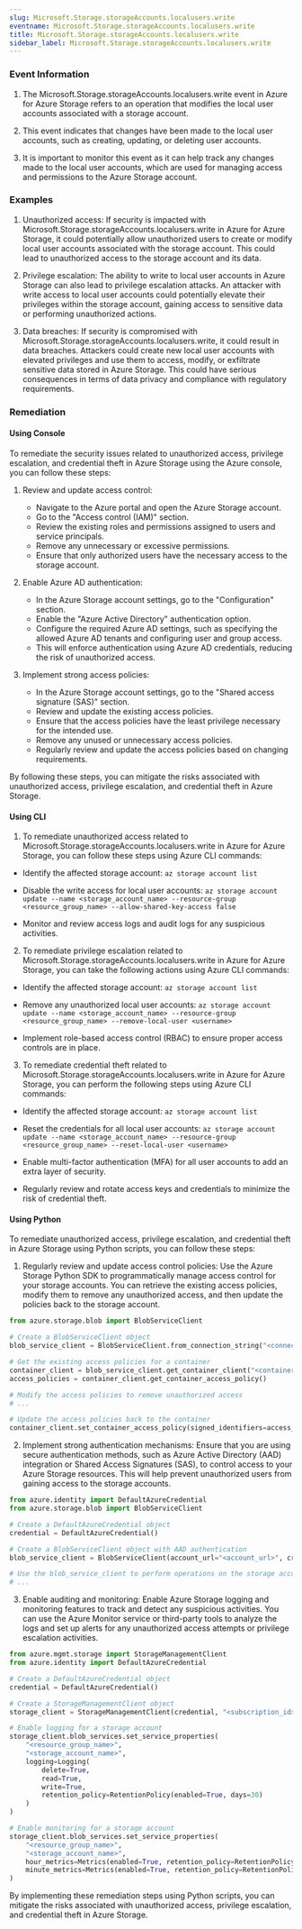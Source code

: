 ```yaml
--- 
slug: Microsoft.Storage.storageAccounts.localusers.write
eventname: Microsoft.Storage.storageAccounts.localusers.write
title: Microsoft.Storage.storageAccounts.localusers.write
sidebar_label: Microsoft.Storage.storageAccounts.localusers.write
---
```

                       
### Event Information

1. The Microsoft.Storage.storageAccounts.localusers.write event in Azure for Azure Storage refers to an operation that modifies the local user accounts associated with a storage account.

2. This event indicates that changes have been made to the local user accounts, such as creating, updating, or deleting user accounts.

3. It is important to monitor this event as it can help track any changes made to the local user accounts, which are used for managing access and permissions to the Azure Storage account.


### Examples

1. Unauthorized access: If security is impacted with Microsoft.Storage.storageAccounts.localusers.write in Azure for Azure Storage, it could potentially allow unauthorized users to create or modify local user accounts associated with the storage account. This could lead to unauthorized access to the storage account and its data.

2. Privilege escalation: The ability to write to local user accounts in Azure Storage can also lead to privilege escalation attacks. An attacker with write access to local user accounts could potentially elevate their privileges within the storage account, gaining access to sensitive data or performing unauthorized actions.

3. Data breaches: If security is compromised with Microsoft.Storage.storageAccounts.localusers.write, it could result in data breaches. Attackers could create new local user accounts with elevated privileges and use them to access, modify, or exfiltrate sensitive data stored in Azure Storage. This could have serious consequences in terms of data privacy and compliance with regulatory requirements.

### Remediation

#### Using Console

To remediate the security issues related to unauthorized access, privilege escalation, and credential theft in Azure Storage using the Azure console, you can follow these steps:

1. Review and update access control: 
   - Navigate to the Azure portal and open the Azure Storage account.
   - Go to the "Access control (IAM)" section.
   - Review the existing roles and permissions assigned to users and service principals.
   - Remove any unnecessary or excessive permissions.
   - Ensure that only authorized users have the necessary access to the storage account.

2. Enable Azure AD authentication:
   - In the Azure Storage account settings, go to the "Configuration" section.
   - Enable the "Azure Active Directory" authentication option.
   - Configure the required Azure AD settings, such as specifying the allowed Azure AD tenants and configuring user and group access.
   - This will enforce authentication using Azure AD credentials, reducing the risk of unauthorized access.

3. Implement strong access policies:
   - In the Azure Storage account settings, go to the "Shared access signature (SAS)" section.
   - Review and update the existing access policies.
   - Ensure that the access policies have the least privilege necessary for the intended use.
   - Remove any unused or unnecessary access policies.
   - Regularly review and update the access policies based on changing requirements.

By following these steps, you can mitigate the risks associated with unauthorized access, privilege escalation, and credential theft in Azure Storage.

#### Using CLI

1. To remediate unauthorized access related to Microsoft.Storage.storageAccounts.localusers.write in Azure for Azure Storage, you can follow these steps using Azure CLI commands:

- Identify the affected storage account: `az storage account list`

- Disable the write access for local user accounts: `az storage account update --name <storage_account_name> --resource-group <resource_group_name> --allow-shared-key-access false`

- Monitor and review access logs and audit logs for any suspicious activities.

2. To remediate privilege escalation related to Microsoft.Storage.storageAccounts.localusers.write in Azure for Azure Storage, you can take the following actions using Azure CLI commands:

- Identify the affected storage account: `az storage account list`

- Remove any unauthorized local user accounts: `az storage account update --name <storage_account_name> --resource-group <resource_group_name> --remove-local-user <username>`

- Implement role-based access control (RBAC) to ensure proper access controls are in place.

3. To remediate credential theft related to Microsoft.Storage.storageAccounts.localusers.write in Azure for Azure Storage, you can perform the following steps using Azure CLI commands:

- Identify the affected storage account: `az storage account list`

- Reset the credentials for all local user accounts: `az storage account update --name <storage_account_name> --resource-group <resource_group_name> --reset-local-user <username>`

- Enable multi-factor authentication (MFA) for all user accounts to add an extra layer of security.

- Regularly review and rotate access keys and credentials to minimize the risk of credential theft.

#### Using Python

To remediate unauthorized access, privilege escalation, and credential theft in Azure Storage using Python scripts, you can follow these steps:

1. Regularly review and update access control policies: Use the Azure Storage Python SDK to programmatically manage access control for your storage accounts. You can retrieve the existing access policies, modify them to remove any unauthorized access, and then update the policies back to the storage account.

```python
from azure.storage.blob import BlobServiceClient

# Create a BlobServiceClient object
blob_service_client = BlobServiceClient.from_connection_string("<connection_string>")

# Get the existing access policies for a container
container_client = blob_service_client.get_container_client("<container_name>")
access_policies = container_client.get_container_access_policy()

# Modify the access policies to remove unauthorized access
# ...

# Update the access policies back to the container
container_client.set_container_access_policy(signed_identifiers=access_policies)
```

2. Implement strong authentication mechanisms: Ensure that you are using secure authentication methods, such as Azure Active Directory (AAD) integration or Shared Access Signatures (SAS), to control access to your Azure Storage resources. This will help prevent unauthorized users from gaining access to the storage accounts.

```python
from azure.identity import DefaultAzureCredential
from azure.storage.blob import BlobServiceClient

# Create a DefaultAzureCredential object
credential = DefaultAzureCredential()

# Create a BlobServiceClient object with AAD authentication
blob_service_client = BlobServiceClient(account_url="<account_url>", credential=credential)

# Use the blob_service_client to perform operations on the storage account
# ...
```

3. Enable auditing and monitoring: Enable Azure Storage logging and monitoring features to track and detect any suspicious activities. You can use the Azure Monitor service or third-party tools to analyze the logs and set up alerts for any unauthorized access attempts or privilege escalation activities.

```python
from azure.mgmt.storage import StorageManagementClient
from azure.identity import DefaultAzureCredential

# Create a DefaultAzureCredential object
credential = DefaultAzureCredential()

# Create a StorageManagementClient object
storage_client = StorageManagementClient(credential, "<subscription_id>")

# Enable logging for a storage account
storage_client.blob_services.set_service_properties(
    "<resource_group_name>",
    "<storage_account_name>",
    logging=Logging(
        delete=True,
        read=True,
        write=True,
        retention_policy=RetentionPolicy(enabled=True, days=30)
    )
)

# Enable monitoring for a storage account
storage_client.blob_services.set_service_properties(
    "<resource_group_name>",
    "<storage_account_name>",
    hour_metrics=Metrics(enabled=True, retention_policy=RetentionPolicy(enabled=True, days=30)),
    minute_metrics=Metrics(enabled=True, retention_policy=RetentionPolicy(enabled=True, days=30))
)
```

By implementing these remediation steps using Python scripts, you can mitigate the risks associated with unauthorized access, privilege escalation, and credential theft in Azure Storage.


 